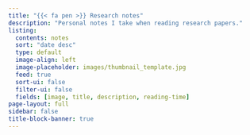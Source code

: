 ```yaml
---
title: "{{< fa pen >}} Research notes"
description: "Personal notes I take when reading research papers."
listing:
  contents: notes
  sort: "date desc"
  type: default
  image-align: left
  image-placeholder: images/thumbnail_template.jpg
  feed: true
  sort-ui: false
  filter-ui: false
  fields: [image, title, description, reading-time]
page-layout: full
sidebar: false
title-block-banner: true
---
```



